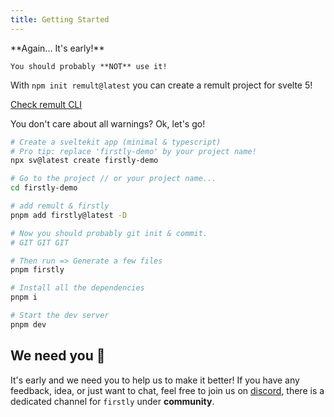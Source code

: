 ```yaml
---
title: Getting Started
---
```



<Aside type="danger">
	**Again... It's early!**

    You should probably **NOT** use it!

</Aside>

<Aside type="caution">

With `npm init remult@latest` you can create a remult project for svelte 5!

[Check remult CLI](https://remult.dev/docs/creating-a-project)

</Aside>

You don't care about all warnings? Ok, let's go!

```bash
# Create a sveltekit app (minimal & typescript)
# Pro tip: replace 'firstly-demo' by your project name!
npx sv@latest create firstly-demo

# Go to the project // or your project name...
cd firstly-demo

# add remult & firstly
pnpm add firstly@latest -D

# Now you should probably git init & commit.
# GIT GIT GIT

# Then run => Generate a few files
pnpm firstly

# Install all the dependencies
pnpm i

# Start the dev server
pnpm dev
```

## We need you 🫵

It's early and we need you to help us to make it better! If you have any feedback, idea, or just
want to chat, feel free to join us on [discord](https://discord.gg/GXHk7ZfuG5), there is a dedicated
channel for `firstly` under **community**.
